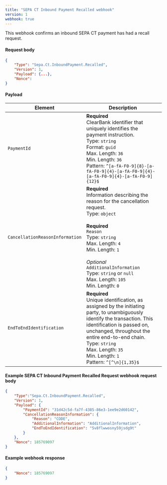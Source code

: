 ```yaml
---
title: "SEPA CT Inbound Payment Recalled webhook"
version: 1
webhook: true
---
```


This webhook confirms an inbound SEPA CT payment has had a recall request.

#### Request body

```json
{
    "Type": "Sepa.Ct.InboundPayment.Recalled",
    "Version": 1,
    "Payload": {...},
    "Nonce":
}
```

#### Payload
| Element                         | Description                                                                                                                                                                                                                                                                                                                   |
| ------------------------------- | ----------------------------------------------------------------------------------------------------------------------------------------------------------------------------------------------------------------------------------------------------------------------------------------------------------------------------- |
| `PaymentId`                     | **Required**<br />ClearBank identifier that uniquely identifies the payment instruction.<br/>Type: `string`<br/>Format: `guid`<br/>Max. Length: `36`<br/>Min. Length: `36`<br /> Pattern: `^[a-fA-F0-9]{8}-[a-fA-F0-9]{4}-[a-fA-F0-9]{4}-[a-fA-F0-9]{4}-[a-fA-F0-9]{12}$`                                                     |
| `CancellationReasonInformation` | **Required**<br />Information describing the reason for the cancellation request.<br/>Type: `object`<br/><br/>**Required**<br/>`Reason`<br/>Type: `string`<br/>Max. Length: `4`<br/>Min. Length: `1`<br/><br/>*Optional*<br/>`AdditionalInformation`<br/>Type: `string` or `null`<br/>Max. Length: `105`<br/>Min. Length: `0` |
| `EndToEndIdentification`        | **Required**<br />Unique identification, as assigned by the initiating party, to unambiguously identify the transaction. This identification is passed on, unchanged, throughout the entire end-to-end chain.<br/>Type: `string`<br/>Max. Length: `35`<br/>Min. Length: `1` <br/> Pattern: `^[^\n]{1,35}$`                    |

#### Example SEPA CT Inbound Payment Recalled Request webhook request body

```json
{
    "Type":"Sepa.Ct.InboundPayment.Recalled",
    "Version": 1,
    "Payload": {
        "PaymentId": "31d42c5d-fa7f-4385-86e3-1ee9e2d60142",
        "CancellationReasonInformation": {
            "Reason": "CODE",
            "AdditionalInformation": "AdditionalInformation",
            "EndToEndIdentification": "5v8flwwosny59jsdg9t"
        }
    },
    "Nonce": 185769097
}
```

#### Example webhook response
```json
{
    "Nonce": 185769097
}
```